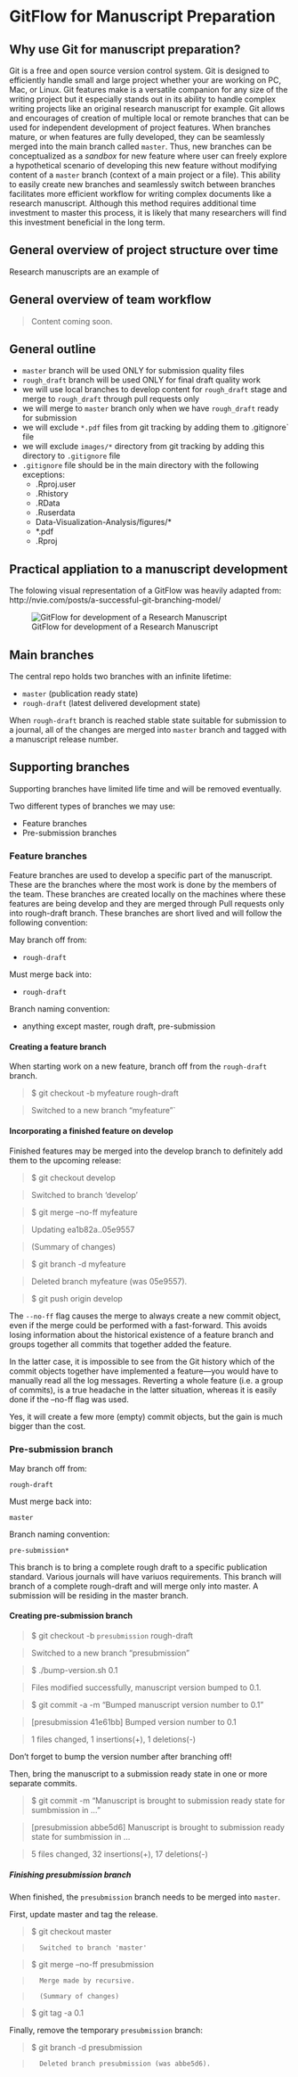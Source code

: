 # GitFlow for Manuscript Preparation

## Why use Git for manuscript preparation?

Git is a free and open source version control system. Git is designed to efficiently handle small and large project whether your are working on PC, Mac, or Linux. Git features make is a versatile companion for any size of the writing project but it especially stands out in its ability to handle complex writing projects like an original research manuscript for example. Git allows and encourages of creation of multiple local or remote branches that can be used for independent development of project features. When branches mature, or when features are fully developed, they can be seamlessly merged into the main branch called `master`. Thus, new branches can be conceptualized as a *sandbox* for new feature where user can freely explore a hypothetical scenario of developing this new feature without modifying content of a `master` branch (context of a main project or a file). This ability to easily create new branches and seamlessly switch between branches facilitates more efficient workflow for writing complex documents like a research manuscript. Although this method requires additional time investment to master this process, it is likely that many researchers will find this investment beneficial in the long term.

## General overview of project structure over time

Research manuscripts are an example of

## General overview of team workflow

> Content coming soon.

## General outline

- `master` branch will be used ONLY for submission quality files
- `rough_draft` branch will be used ONLY for final draft quality work
- we will use local branches to develop content for `rough_draft` stage and merge to `rough_draft` through pull requests only
- we will merge to `master` branch only when we have `rough_draft` ready for submission
- we will exclude `*.pdf` files from git tracking by adding them to .gitignore` file
- we will exclude `images/*` directory from git tracking by adding this directory to `.gitignore` file
- `.gitignore` file should be in the main directory with the following exceptions:
	- .Rproj.user
	- .Rhistory
	- .RData
	- .Ruserdata
	- Data-Visualization-Analysis/figures/*
	- *.pdf
	- .Rproj


## Practical appliation to a manuscript development

The folowing visual representation of a GitFlow was heavily adapted from: http://nvie.com/posts/a-successful-git-branching-model/

![GitFlow for development of a Research Manuscript](images/GitFlow-Science.png)



## Main branches

The central repo holds two branches with an infinite lifetime:

- `master` (publication ready state)
- `rough-draft` (latest delivered development state)

When `rough-draft` branch is reached stable state suitable for submission to a journal, all of the changes are merged into
`master` branch and tagged with a manuscript release number.

## Supporting branches

Supporting branches have limited life time and will be removed eventually.

Two different types of branches we may use:

- Feature branches
- Pre-submission branches

### Feature branches

Feature branches are used to develop a specific part of the manuscript. These are the branches where the most work is done by the members of the team. These branches are created locally on the machines where these features are being develop and they are merged through Pull requests only into rough-draft branch. These branches are short lived and will follow the following convention:

May branch off from:

- `rough-draft`

Must merge back into:

- `rough-draft`

Branch naming convention:

- anything except master, rough draft, pre-submission


#### Creating a feature branch

When starting work on a new feature, branch off from the `rough-draft` branch.

> $ git checkout -b myfeature rough-draft

> 	Switched to a new branch "myfeature"`

#### Incorporating a finished feature on develop

Finished features may be merged into the develop branch to definitely add them to the upcoming release:

> $ git checkout develop

> 	Switched to branch 'develop'


> $ git merge --no-ff myfeature

> 	Updating ea1b82a..05e9557

> 	(Summary of changes)

> $ git branch -d myfeature

> 	Deleted branch myfeature (was 05e9557).

> $ git push origin develop

The `--no-ff` flag causes the merge to always create a new commit object, even if the merge could be performed with a fast-forward. This avoids losing information about the historical existence of a feature branch and groups together all commits that together added the feature.

In the latter case, it is impossible to see from the Git history which of the commit objects together have implemented a feature—you would have to manually read all the log messages. Reverting a whole feature (i.e. a group of commits), is a true headache in the latter situation, whereas it is easily done if the --no-ff flag was used.

Yes, it will create a few more (empty) commit objects, but the gain is much bigger than the cost.


### Pre-submission branch

May branch off from:

`rough-draft`

Must merge back into:

`master`

Branch naming convention:

`pre-submission*`

This branch is to bring a complete rough draft to a specific publication standard. Various journals will have variuos requirements. This branch will branch of a complete rough-draft and will merge only into master. A submission will be residing in the master branch.

#### Creating pre-submission branch

> $ git checkout -b `presubmission` rough-draft

> 	Switched to a new branch "presubmission"

> $ ./bump-version.sh 0.1

> 	Files modified successfully, manuscript version bumped to 0.1.

> $ git commit -a -m "Bumped manuscript version number to 0.1"

> 	[presubmission 41e61bb] Bumped version number to 0.1

> 	1 files changed, 1 insertions(+), 1 deletions(-)

Don’t forget to bump the version number after branching off!

Then, bring the manuscript to a submission ready state in one or more separate commits.

> $ git commit -m "Manuscript is brought to submission ready state for sumbmission in ... "

> 	[presubmission abbe5d6] Manuscript is brought to submission ready state for sumbmission in ...

> 	5 files changed, 32 insertions(+), 17 deletions(-)

##### Finishing presubmission branch

When finished, the `presubmission` branch needs to be merged into `master`.

First, update master and tag the release.

> $ git checkout master

>       Switched to branch 'master'

> $ git merge --no-ff presubmission

>       Merge made by recursive.

>       (Summary of changes)

> $ git tag -a 0.1

Finally, remove the temporary `presubmission` branch:

> $ git branch -d presubmission

>       Deleted branch presubmission (was abbe5d6).

